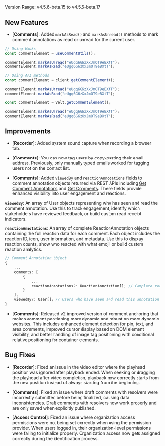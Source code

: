Version Range: v4.5.6-beta.15 to v4.5.6-beta.17

## New Features

- [**Comments**]: Added `markAsRead()` and `markAsUnread()` methods to mark comment annotations as read or unread for the current user.

```jsx
// Using Hooks
const commentElement = useCommentUtils();

commentElement.markAsUnread("eUgq6G6zXxJmOT9eBXtT");
commentElement.markAsRead("eUgq6G6zXxJmOT9eBXtT");

// Using API methods
const commentElement = client.getCommentElement();

commentElement.markAsUnread("eUgq6G6zXxJmOT9eBXtT");
commentElement.markAsRead("eUgq6G6zXxJmOT9eBXtT");
```

```jsx
const commentElement = Velt.getCommentElement();

commentElement.markAsUnread("eUgq6G6zXxJmOT9eBXtT");
commentElement.markAsRead("eUgq6G6zXxJmOT9eBXtT");
```

## Improvements

- [**Recorder**]: Added system sound capture when recording a browser tab.

- [**Comments**]: You can now tag users by copy-pasting their email address. Previously, only manually typed emails worked for tagging users not on the contact list.

- [**Comments**]: Added `viewedBy` and `reactionAnnotations` fields to comment annotation objects returned via REST APIs including [Get Comment Annotations](/api-reference/rest-apis/v2/comments-feature/comment-annotations/get-comment-annotations-v2) and [Get Comments](/api-reference/rest-apis/v2/comments-feature/comments/get-comments). These fields provide enhanced visibility into user engagement and reactions.

**`viewedBy`**: An array of User objects representing who has seen and read the comment annotation. Use this to track engagement, identify which stakeholders have reviewed feedback, or build custom read receipt indicators.

**`reactionAnnotations`**: An array of complete ReactionAnnotation objects containing the full reaction data for each comment. Each object includes the reaction ID, icon, user information, and metadata. Use this to display reaction counts, show who reacted with what emoji, or build custom reaction analytics.

```typescript
// Comment Annotation Object
{
    ...
    comments: [
        {
            ...
            reactionAnnotations?: ReactionAnnotation[]; // Complete reaction objects with full details
        }
    ],
    viewedBy?: User[]; // Users who have seen and read this annotation
}
```

- [**Comments**]: Released v2 improved version of comment anchoring that makes comment positioning more dynamic and robust on more dynamic websites. This includes enhanced element detection for pin, text, and area comments, improved cursor display based on DOM element visibility, and better handling of image tag positioning with conditional relative positioning for container elements.

## Bug Fixes

- [**Recorder**]: Fixed an issue in the video editor where the playhead position was ignored after playback ended. When seeking or dragging the playhead after video completion, playback now correctly starts from the new position instead of always starting from the beginning.

- [**Comments**]: Fixed an issue where draft comments with resolvers were incorrectly submitted before being finalized, causing data inconsistencies. Draft comments with resolvers now work properly and are only saved when explicitly published.

- [**Access Control**]: Fixed an issue where organization access permissions were not being set correctly when using the permission provider. When users logged in, their organization-level permissions were failing to initialize properly. Organization access now gets assigned correctly during the identification process.
